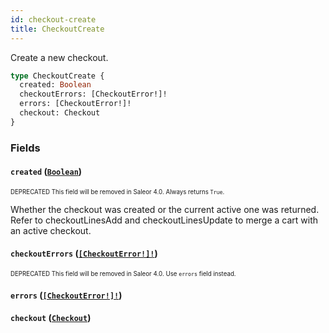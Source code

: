 ```yaml
---
id: checkout-create
title: CheckoutCreate
---
```


Create a new checkout.

```graphql
type CheckoutCreate {
  created: Boolean
  checkoutErrors: [CheckoutError!]!
  errors: [CheckoutError!]!
  checkout: Checkout
}
```

### Fields

#### `created` ([`Boolean`](/developer/api-reference/scalars/boolean.mdx))

<sub><sup><span className="deprecatedTag">DEPRECATED</span> This field will be removed in Saleor 4.0. Always returns `True`.</sup></sub>

Whether the checkout was created or the current active one was returned. Refer to checkoutLinesAdd and checkoutLinesUpdate to merge a cart with an active checkout.

#### `checkoutErrors` ([`[CheckoutError!]!`](/developer/api-reference/objects/checkout-error.mdx))

<sub><sup><span className="deprecatedTag">DEPRECATED</span> This field will be removed in Saleor 4.0. Use `errors` field instead.</sup></sub>

#### `errors` ([`[CheckoutError!]!`](/developer/api-reference/objects/checkout-error.mdx))

#### `checkout` ([`Checkout`](/developer/api-reference/objects/checkout.mdx))
